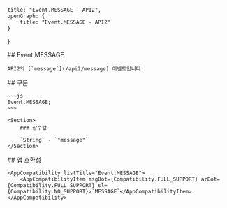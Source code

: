 
    title: "Event.MESSAGE - API2",
    openGraph: {
        title: "Event.MESSAGE - API2"
    }
}

<Section>
    ## Event.MESSAGE

    API2의 [`message`](/api2/message) 이벤트입니다.
</Section>
<Section>
    ## 구문

    ~~~js
    Event.MESSAGE;
    ~~~

    <Section>
        ### 상수값

        `String` - `"message"`
    </Section>
</Section>
<Section>
    ## 앱 호환성

    <AppCompatibility listTitle="Event.MESSAGE">
        <AppCompatibilityItem msgBot={Compatibility.FULL_SUPPORT} arBot={Compatibility.FULL_SUPPORT} sl={Compatibility.NO_SUPPORT}>`MESSAGE`</AppCompatibilityItem>
    </AppCompatibility>
</Section>